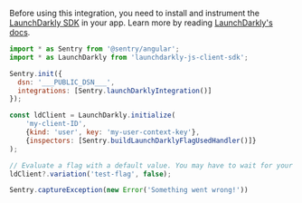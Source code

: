Before using this integration, you need to install and instrument the [LaunchDarkly SDK](https://www.npmjs.com/package/launchdarkly-js-client-sdk) in your app. Learn more by reading [LaunchDarkly's docs](https://docs.launchdarkly.com/sdk/client-side/javascript).

```javascript
import * as Sentry from '@sentry/angular';
import * as LaunchDarkly from 'launchdarkly-js-client-sdk';

Sentry.init({
  dsn: '___PUBLIC_DSN___',
  integrations: [Sentry.launchDarklyIntegration()]
});

const ldClient = LaunchDarkly.initialize(
    'my-client-ID',
    {kind: 'user', key: 'my-user-context-key'},
    {inspectors: [Sentry.buildLaunchDarklyFlagUsedHandler()]}
);

// Evaluate a flag with a default value. You may have to wait for your client to initialize first.
ldClient?.variation('test-flag', false);

Sentry.captureException(new Error('Something went wrong!'))
```
